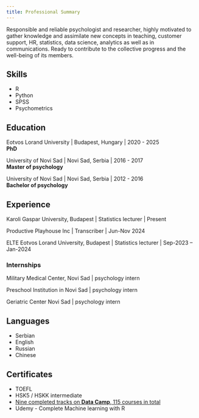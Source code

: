 ```yaml
---
title: Professional Summary
---
```


Responsible and reliable psychologist and researcher, highly motivated to gather knowledge and assimilate new concepts in teaching, customer support, HR, statistics, data science, analytics as well as in communications. Ready to contribute to the collective progress and the well-being of its members.

## Skills

 + R
 + Python
 + SPSS
 + Psychometrics

## Education

Eotvos Lorand University \| Budapest, Hungary \| <span class="year-text">2020 - 2025</span><br>
**PhD** 

University of Novi Sad \| Novi Sad, Serbia \| <span class="year-text">2016 - 2017</span><br>
__Master of psychology__

University of Novi Sad \| Novi Sad, Serbia \| <span class="year-text">2012 - 2016</span><br>
__Bachelor of psychology__


## Experience

Karoli Gaspar University, Budapest \| Statistics lecturer \|  <span class="year-text">Present</span>

Productive Playhouse Inc \| Transcriber \|  <span class="year-text">Jun-Nov 2024</span>

ELTE Eotvos Lorand University, Budapest \| Statistics lecturer \|  <span class="year-text">Sep-2023 – Jan-2024</span>         

### Internships

Military Medical Center, Novi Sad \| psychology intern

Preschool Institution in Novi Sad  \| psychology intern

Geriatric Center Novi Sad  \| psychology intern

## Languages

 + Serbian
 + English
 + Russian
 + Chinese
 
## Certificates

  + TOEFL
  + HSK5 / HSKK intermediate
  + <a href="https://drive.google.com/drive/folders/1FMjQB6Z8losLlthZPiBZ46VBWARX0ipt?usp=sharing" class="certlink">Nine completed tracks on <b>Data Camp</b>, 115 courses in total</a>
  + Udemy - Complete Machine learning with R